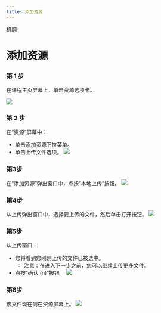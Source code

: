```yaml
--- 
title: 添加资源 
--- 
```



机翻
# 添加资源 

 ### 第 1 步 
 在课程主页屏幕上，单击资源选项卡。 

![](/img/ulearning/teacher/resource01.png)
 
 ### 第 2 步 
 在“资源”屏幕中： 
 - 单击添加资源下拉菜单。 
 - 单击上传文件选项。 
![](/img/ulearning/teacher/resource02.png)

 ### 第3步 
 在“添加资源”弹出窗口中，点按“本地上传”按钮。 
![](/img/ulearning/teacher/resource03.png)

 ### 第4步 
 从上传弹出窗口中，选择要上传的文件，然后单击打开按钮。 
![](/img/ulearning/teacher/resource04.png)
 
 ### 第5步 
 从上传窗口： 
 - 您将看到您刚刚上传的文件已被选中。 
     - 注意：在进入下一步之前，您可以继续上传更多文件。 
 - 点按“确认 (n)”按钮。 
![](/img/ulearning/teacher/resource05.png) 

 ### 第6步 
 该文件现在列在资源屏幕上。 
![](/img/ulearning/teacher/resource06.png)
